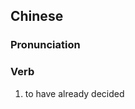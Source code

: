 {{also|已决}}
==Chinese==
{{zh-forms|s=已决}}

===Pronunciation===
{{zh-pron
|m=yǐjué
|cat=v
}}

===Verb===
{{zh-verb}}

# {{lb|zh|literary}} to have already decided